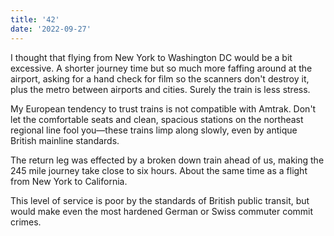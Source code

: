 ```yaml
---
title: '42'
date: '2022-09-27'
---
```


I thought that flying from New York to Washington DC would be a bit excessive. A shorter journey time but so much more faffing around at the airport, asking for a hand check for film so the scanners don't destroy it, plus the metro between airports and cities. Surely the train is less stress.

My European tendency to trust trains is not compatible with Amtrak. Don't let the comfortable seats and clean, spacious stations on the northeast regional line fool you—these trains limp along slowly, even by antique British mainline standards.

The return leg was effected by a broken down train ahead of us, making the 245 mile journey take close to six hours. About the same time as a flight from New York to California.

This level of service is poor by the standards of British public transit, but would make even the most hardened German or Swiss commuter commit crimes.
